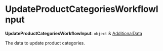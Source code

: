 
# UpdateProductCategoriesWorkflowInput

 **UpdateProductCategoriesWorkflowInput**: `object` & [AdditionalData](../../../../HttpTypes/types/types.HttpTypes.AdditionalData/page.mdx)

The data to update product categories.
